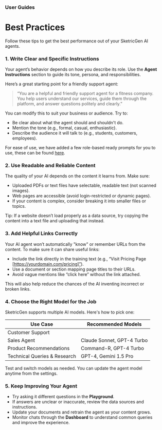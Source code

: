 ### User Guides
# Best Practices

Follow these tips to get the best performance out of your SketricGen AI agents.

### 1. Write Clear and Specific Instructions

Your agent’s behavior depends on how you describe its role. Use the **Agent Instructions** section to guide its tone, persona, and responsibilities.

Here’s a great starting point for a friendly support agent:

> “You are a helpful and friendly support agent for a fitness company. You help users understand our services, guide them through the platform, and answer questions politely and clearly.”

You can modify this to suit your business or audience. Try to:

- Be clear about what the agent should and shouldn't do.
- Mention the tone (e.g., formal, casual, enthusiastic).
- Describe the audience it will talk to (e.g., students, customers, employees).

For ease of use, we have added a few role-based ready prompts for you to use, these can be found [here](https://www.notion.so/System-Prompts-1eade0351eaa8040bdb1f0fee91669c9?pvs=21).

### 2. Use Readable and Reliable Content

The quality of your AI depends on the content it learns from. Make sure:

- Uploaded PDFs or text files have selectable, readable text (not scanned images).
- Web pages are accessible (avoid login-restricted or dynamic pages).
- If your content is complex, consider breaking it into smaller files or topics.

Tip: If a website doesn’t load properly as a data source, try copying the content into a text file and uploading that instead.

### 3. Add Helpful Links Correctly

Your AI agent won’t automatically "know" or remember URLs from the content. To make sure it can share useful links:

- Include the link directly in the training text (e.g., “Visit Pricing Page [https://yourdomain.com/pricing]”).
- Use a document or section mapping page titles to their URLs.
- Avoid vague mentions like “click here” without the link attached.

This will also help reduce the chances of the AI inventing incorrect or broken links.

### 4. Choose the Right Model for the Job

SketricGen supports multiple AI models. Here's how to pick one:

| Use Case | Recommended Models |
| --- | --- |
| Customer Support |  |
| Sales Agent | Claude Sonnet, GPT-4 Turbo |
| Product Recommendations | Command-R, GPT-4 Turbo |
| Technical Queries & Research | GPT-4, Gemini 1.5 Pro |

Test and switch models as needed. You can update the agent model anytime from the settings.

### 5. Keep Improving Your Agent

- Try asking it different questions in the **Playground**.
- If answers are unclear or inaccurate, review the data sources and instructions.
- Update your documents and retrain the agent as your content grows.
- Monitor chats through the **Dashboard** to understand common queries and improve the experience.
